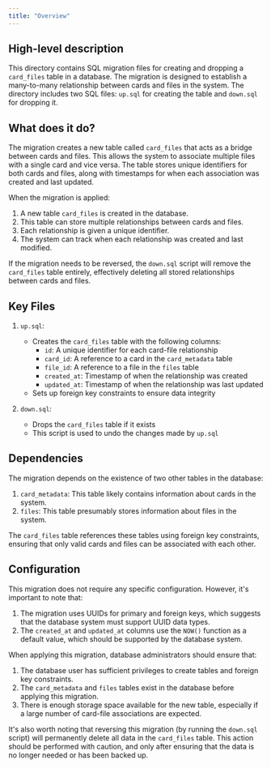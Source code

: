 ```yaml
---
title: "Overview"
---
```


## High-level description
This directory contains SQL migration files for creating and dropping a `card_files` table in a database. The migration is designed to establish a many-to-many relationship between cards and files in the system. The directory includes two SQL files: `up.sql` for creating the table and `down.sql` for dropping it.

## What does it do?
The migration creates a new table called `card_files` that acts as a bridge between cards and files. This allows the system to associate multiple files with a single card and vice versa. The table stores unique identifiers for both cards and files, along with timestamps for when each association was created and last updated.

When the migration is applied:
1. A new table `card_files` is created in the database.
2. This table can store multiple relationships between cards and files.
3. Each relationship is given a unique identifier.
4. The system can track when each relationship was created and last modified.

If the migration needs to be reversed, the `down.sql` script will remove the `card_files` table entirely, effectively deleting all stored relationships between cards and files.

## Key Files

1. `up.sql`:
   - Creates the `card_files` table with the following columns:
     - `id`: A unique identifier for each card-file relationship
     - `card_id`: A reference to a card in the `card_metadata` table
     - `file_id`: A reference to a file in the `files` table
     - `created_at`: Timestamp of when the relationship was created
     - `updated_at`: Timestamp of when the relationship was last updated
   - Sets up foreign key constraints to ensure data integrity

2. `down.sql`:
   - Drops the `card_files` table if it exists
   - This script is used to undo the changes made by `up.sql`

## Dependencies
The migration depends on the existence of two other tables in the database:

1. `card_metadata`: This table likely contains information about cards in the system.
2. `files`: This table presumably stores information about files in the system.

The `card_files` table references these tables using foreign key constraints, ensuring that only valid cards and files can be associated with each other.

## Configuration
This migration does not require any specific configuration. However, it's important to note that:

1. The migration uses UUIDs for primary and foreign keys, which suggests that the database system must support UUID data types.
2. The `created_at` and `updated_at` columns use the `NOW()` function as a default value, which should be supported by the database system.

When applying this migration, database administrators should ensure that:

1. The database user has sufficient privileges to create tables and foreign key constraints.
2. The `card_metadata` and `files` tables exist in the database before applying this migration.
3. There is enough storage space available for the new table, especially if a large number of card-file associations are expected.

It's also worth noting that reversing this migration (by running the `down.sql` script) will permanently delete all data in the `card_files` table. This action should be performed with caution, and only after ensuring that the data is no longer needed or has been backed up.
